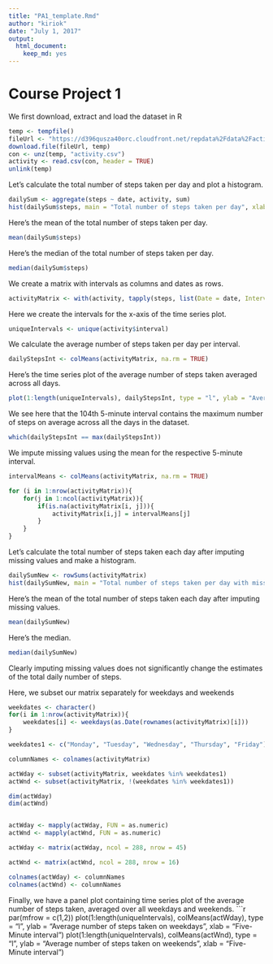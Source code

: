 ```yaml
---
title: "PA1_template.Rmd"
author: "kiriok"
date: "July 1, 2017"
output: 
  html_document: 
    keep_md: yes
---
```

Course Project 1
================

We first download, extract and load the dataset in R
```r
temp <- tempfile()
fileUrl <- "https://d396qusza40orc.cloudfront.net/repdata%2Fdata%2Factivity.zip"
download.file(fileUrl, temp)
con <- unz(temp, "activity.csv")
activity <- read.csv(con, header = TRUE)
unlink(temp)
```

Let's calculate the total number of steps taken per day and plot a histogram.

```r
dailySum <- aggregate(steps ~ date, activity, sum)
hist(dailySum$steps, main = "Total number of steps taken per day", xlab="")
```

Here's the mean of the total number of steps taken per day.

```r
mean(dailySum$steps)
```

Here's the median of the total number of steps taken per day.

```r
median(dailySum$steps)
```

We create a matrix with intervals as columns and dates as rows.
```r
activityMatrix <- with(activity, tapply(steps, list(Date = date, Interval = as.factor(interval)), sum))
```

Here we create the intervals for the x-axis of the time series plot.
```r
uniqueIntervals <- unique(activity$interval)
```

We calculate the average number of steps taken per day per interval.
```r
dailyStepsInt <- colMeans(activityMatrix, na.rm = TRUE)
```

Here's the time series plot of the average number of steps taken averaged across all days.
```r
plot(1:length(uniqueIntervals), dailyStepsInt, type = "l", ylab = "Average number of steps taken each day", xlab = "Five-Minute interval")
```

We see here that the 104th 5-minute interval contains the maximum number of steps on average across all the days in the dataset.
```r
which(dailyStepsInt == max(dailyStepsInt))
```

We impute missing values using the mean for the respective 5-minute interval.
```r
intervalMeans <- colMeans(activityMatrix, na.rm = TRUE)

for (i in 1:nrow(activityMatrix)){
    for(j in 1:ncol(activityMatrix)){
        if(is.na(activityMatrix[i, j])){
            activityMatrix[i,j] = intervalMeans[j]  
        } 
    }
}
```

Let's calculate the total number of steps taken each day after imputing missing values and make a histogram.
```r
dailySumNew <- rowSums(activityMatrix)
hist(dailySumNew, main = "Total number of steps taken per day with missing values imputed", xlab = "")
```

Here's the mean of the total number of steps taken each day after imputing missing values.
```r
mean(dailySumNew)
```

Here's the median.
```r
median(dailySumNew)
```

Clearly imputing missing values does not significantly change the estimates of the total daily number of steps.

Here, we subset our matrix separately for weekdays and weekends 
```r
weekdates <- character()
for(i in 1:nrow(activityMatrix)){
    weekdates[i] <- weekdays(as.Date(rownames(activityMatrix)[i]))
}

weekdates1 <- c("Monday", "Tuesday", "Wednesday", "Thursday", "Friday")

columnNames <- colnames(activityMatrix)

actWday <- subset(activityMatrix, weekdates %in% weekdates1)
actWnd <- subset(activityMatrix, !(weekdates %in% weekdates1))

dim(actWday)
dim(actWnd)


actWday <- mapply(actWday, FUN = as.numeric)
actWnd <- mapply(actWnd, FUN = as.numeric)

actWday <- matrix(actWday, ncol = 288, nrow = 45)

actWnd <- matrix(actWnd, ncol = 288, nrow = 16)

colnames(actWday) <- columnNames
colnames(actWnd) <- columnNames
```

Finally, we have a panel plot containing time series plot of the average number of steps taken, averaged over all weekdays and weekends.
```r
par(mfrow = c(1,2))
plot(1:length(uniqueIntervals), colMeans(actWday), type = "l", ylab = "Average number of steps taken on weekdays", xlab = "Five-Minute interval")
plot(1:length(uniqueIntervals), colMeans(actWnd), type = "l", ylab = "Average number of steps taken on weekends", xlab = "Five-Minute interval")
